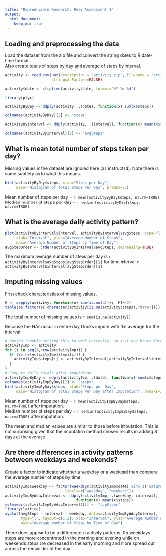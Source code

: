 ```yaml
---
title: "Reproducible Research: Peer Assessment 1"
output: 
  html_document:
    keep_md: true
---
```



## Loading and preprocessing the data

Load the dataset from the zip file and convert the string dates to R date-time format.  
Also create totals of steps by day and average of steps by interval.

```r
activity <- read.csv(unz(description = "activity.zip", filename = "activity.csv"),
                     stringsAsFactors=FALSE)

activity$date <- strptime(activity$date, format="%Y-%m-%d")

library(plyr)

activityByDay <- ddply(activity, .(date), function(x) sum(x$steps))

colnames(activityByDay)[2] <- "steps"

activityByInterval <- ddply(activity, .(interval), function(x) mean(x$steps, na.rm=TRUE))

colnames(activityByInterval)[2] <- "avgSteps"
```

## What is mean total number of steps taken per day?

Missing values in the dataset are ignored here (as instructed).  Note there is some subtlety as to what this means.

```r
hist(activityByDay$steps, xlab="Steps per Day",
     main="Histogram of Total Steps Per Day", breaks=25)
```

Mean number of steps per day = `r mean(activityByDay$steps, na.rm=TRUE)`  
Median number of steps per day = `r median(activityByDay$steps, na.rm=TRUE)`  



## What is the average daily activity pattern?

```r
plot(activityByInterval$interval, activityByInterval$avgSteps, type="l",
     xlab="Interval", ylab="Average Number of Steps",
     main="Average Number of Steps by Time of Day")
avgStepOrder <- order(activityByInterval$avgSteps, decreasing=TRUE)
```

The maximum average number of steps per day is `r activityByInterval$avgSteps[avgStepOrder][1]` for time interval `r activityByInterval$interval[avgStepOrder][1]`


## Imputing missing values

First check characteristics of missing values.

```r
M <- sapply(activity, function(x) sum(is.na(x)));  M[M>0]
table(as.factor(as.character(activity[is.na(activity$steps),"date"])))
```

The total number of missing values is `r sum(is.na(activity))`

Because the NAs occur in entire day blocks impute with the average for the interval.   

```r
# Having trouble getting this to work correctly, so just use brute force (slow!)
activityImp <- activity
for (i in seq(1,nrow(activityImp))) {
  if (is.na(activityImp$steps[i])) {
    activityImp$steps[i] <- activityByInterval[activityByInterval$interval == activityImp$interval[i], "avgSteps"]
  }
}
# Compute daily totals after imputation
activityImpByDay <- ddply(activityImp, .(date), function(x) sum(x$steps))
colnames(activityImpByDay)[2] <- "steps"
hist(activityImpByDay$steps, xlab="Steps per Day",
     main="Histogram of Total Steps Per Day after Imputation", breaks=25)
```

Mean number of steps per day = `r mean(activityImpByDay$steps, na.rm=TRUE)` after imputation.  
Median number of steps per day = `r median(activityImpByDay$steps, na.rm=TRUE)` after imputation.

The mean and median values are similar to those before imputation.  This is not surprising given that the imputation method chosen results in adding 8 days at the average.

## Are there differences in activity patterns between weekdays and weekends?

Create a factor to indicate whether a weekday or a weekend then compare the average number of steps by time.

```r
activityImp$weekday <- factor(weekdays(activityImp$date) %in% c('Saturday', 'Sunday'),
                           labels=c("weekday", "weekend"))
activityImpByWdayInterval <- ddply(activityImp, .(weekday, interval),
                                function(x) mean(x$steps))
colnames(activityImpByWdayInterval)[3] <- "avgSteps"
library(lattice)
xyplot(avgSteps ~ interval | weekday, data=activityImpByWdayInterval,
       type="l", layout=c(1,2), xlab="Interval", ylab="Average Number of Steps",
       main="Average Number of Steps by Time of Day")
```

There does appear to be a difference in activity patterns.  On weekdays steps are more concentrated in the morning and evening while on weekends steps are decreased in the early morning and more spread out across the remainder of the day.
